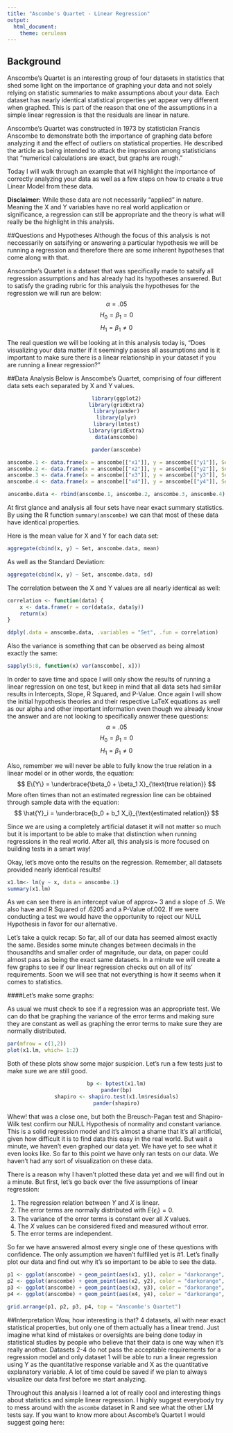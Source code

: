 ```yaml
---
title: "Ascombe's Quartet - Linear Regression"
output: 
  html_document:
    theme: cerulean
---
```

## Background
Anscombe's Quartet is an interesting group of four datasets in statistics that shed some light on the importance of graphing your data and not solely relying on statistic summaries to make assumptions about your data. Each dataset has nearly identical statistical properties yet appear very different when graphed. This is part of the reason that one of the assumptions in a simple linear regression is that the residuals are linear in nature. 

Anscombe's Quartet was constructed in 1973 by statistician Francis Anscombe to demonstrate both the importance of graphing data before analyzing it and the effect of outliers on statistical properties. He described the article as being intended to attack the impression among statisticians that "numerical calculations are exact, but graphs are rough."

Today I will walk through an example that will highlight the importance of correctly analyzing your data as well as a few steps on how to create a true Linear Model from these data. 

**Disclaimer:** While these data are not necessarily "applied" in nature. Meaning the X and Y variables have no real world application or significance, a regression can still be appropriate and the theory is what will really be the highlight in this analysis. 

##Questions and Hypotheses
Although the focus of this analysis is not neccessarily on satsifying or answering a particular hypothesis we will be running a regression and therefore there are some inherent hypotheses that come along with that. 

Anscombe's Quartet is a dataset that was specifically made to satsify all regression assumptions and has already had its hypotheses answered. But to satisfy the grading rubric for this analysis the hypotheses for the regression we will run are below:
$$
\alpha = .05
$$
$$
H_{0} = \beta_{1} = 0 
$$
$$
H_{1} = \beta_{1} \neq 0
$$

The real question we will be looking at in this analysis today is, "Does visualizing your data matter if it seemingly passes all assumptions and is it important to make sure there is a linear relationship in your dataset if you are running a linear regression?"


##Data Analysis
Below is Anscombe's Quartet, comprising of four different data sets each separated by X and Y values. 

<center>
```r
library(ggplot2)
library(gridExtra)
library(pander)
library(plyr)
library(lmtest)
library(gridExtra)
data(anscombe)
```

```r
pander(anscombe)

anscombe.1 <- data.frame(x = anscombe[["x1"]], y = anscombe[["y1"]], Set = "Anscombe Set 1")
anscombe.2 <- data.frame(x = anscombe[["x2"]], y = anscombe[["y2"]], Set = "Anscombe Set 2")
anscombe.3 <- data.frame(x = anscombe[["x3"]], y = anscombe[["y3"]], Set = "Anscombe Set 3")
anscombe.4 <- data.frame(x = anscombe[["x4"]], y = anscombe[["y4"]], Set = "Anscombe Set 4")

anscombe.data <- rbind(anscombe.1, anscombe.2, anscombe.3, anscombe.4)
```
</center>

At first glance and analysis all four sets have near exact summary statistics. By using the R function `summary(anscombe)` we can that most of these data have identical properties. 

Here is the mean value for X and Y for each data set:

```r
aggregate(cbind(x, y) ~ Set, anscombe.data, mean)
```

As well as the Standard Deviation:

```r
aggregate(cbind(x, y) ~ Set, anscombe.data, sd)
```

The correlation between the X and Y values are all nearly identical as well:
```r
correlation <- function(data) {
    x <- data.frame(r = cor(data$x, data$y))
    return(x)
}

ddply(.data = anscombe.data, .variables = "Set", .fun = correlation)
```

Also the variance is something that can be observed as being almost exactly the same:

```r
sapply(5:8, function(x) var(anscombe[, x]))
```

In order to save time and space I will only show the results of running a linear regression on one test, but keep in mind that all data sets had similar results in Intercepts, Slope, R Squared, and P-Value. Once again I will show the initial hypothesis theories and their respective LaTeX equations as well as our alpha and other important information even though we already know the answer and are not looking to specifically answer these questions:
$$
\alpha = .05
$$
$$
H_{0} = \beta_{1} = 0 
$$
$$
H_{1} = \beta_{1} \neq 0
$$

Also, remember we will never be able to fully know the true relation in a linear model or in other words, the equation: 
$$
E\{Y\} = \underbrace{\beta_0 + \beta_1 X}_{\text{true relation}}
$$
More often times than not an estimated regression line can be obtained through sample data with the equation:
$$
\hat{Y}_i = \underbrace{b_0 + b_1 X_i}_{\text{estimated relation}}
$$

Since we are using a completely artificial dataset it will not matter so much but it is important to be able to make that distinction when running regressions in the real world. After all, this analysis is more focused on building tests in a smart way!

Okay, let's move onto the results on the regression. Remember, all datasets provided nearly identical results!

```r
x1.lm<- lm(y ~ x, data = anscombe.1)
summary(x1.lm)
```

As we can see there is an intercept value of approx~ 3 and a slope of .5. We also have and R Squared of .6205 and a P-Value of.002. If we were conducting a test we would have the opportunity to reject our NULL Hypothesis in favor for our alternative.

Let's take a quick recap: So far, all of our data has seemed almost exactly the same. Besides some minute changes between decimals in the thousandths and smaller order of magnitude, our data, on paper could almost pass as being the exact same datasets. In a minute we will create a few graphs to see if our linear regression checks out on all of its' requirements. Soon we will see that not everything is how it seems when it comes to statistics. 

####Let's make some graphs: 

As usual we must check to see if a regression was an appropriate test. We can do that be graphing the variance of the error terms and making sure they are constant as well as graphing the error terms to make sure they are normally distributed. 

```r
par(mfrow = c(1,2))
plot(x1.lm, which= 1:2)
```

Both of these plots show some major suspicion. Let's run a few tests just to make sure we are still good. 
<center>
```r
bp <- bptest(x1.lm)
pander(bp)
shapiro <- shapiro.test(x1.lm$residuals)
pander(shapiro)
```
</center>
Whew! that was a close one, but both the Breusch-Pagan test and Shapiro-Wilk test confirm our NULL Hypothesis of normality and constant variance. This is a solid regression model and it's almost a shame that it's all artificial, given how difficult it is to find data this easy in the real world. But wait a minute, we haven't even graphed our data yet. We have yet to see what it even looks like. So far to this point we have only ran tests on our data. We haven't had any sort of visualization on these data. 

There is a reason why I haven't plotted these data yet and we will find out in a minute. But first, let's go back over the five assumptions of linear regression:

1. The regression relation between $Y$ and $X$ is linear.
2. The error terms are normally distributed with $E\{\epsilon_i\}=0$.
3. The variance of the error terms is constant over all $X$ values.
4. The $X$ values can be considered fixed and measured without error.
5. The error terms are independent.

So far we have answered almost every single one of these questions with confidence. The only assumption we haven't fulfilled yet is #1. Let's finally plot our data and find out why it's so important to be able to see the data. 

```r
p1 <- ggplot(anscombe) + geom_point(aes(x1, y1), color = "darkorange", size = 3) + theme_bw() + scale_x_continuous(breaks = seq(0, 20, 2)) + scale_y_continuous(breaks = seq(0, 12, 2)) + geom_abline(intercept = 3, slope = 0.5, color = "cornflowerblue") + expand_limits(x = 0, y = 0) + labs(title = "dataset 1")
p2 <- ggplot(anscombe) + geom_point(aes(x2, y2), color = "darkorange", size = 3) + theme_bw() + scale_x_continuous(breaks = seq(0, 20, 2)) + scale_y_continuous(breaks = seq(0, 12, 2)) + geom_abline(intercept = 3, slope = 0.5, color = "cornflowerblue") + expand_limits(x = 0, y = 0) + labs(title = "dataset 2")
p3 <- ggplot(anscombe) + geom_point(aes(x3, y3), color = "darkorange", size = 3) + theme_bw() + scale_x_continuous(breaks = seq(0, 20, 2)) + scale_y_continuous(breaks = seq(0, 12, 2)) + geom_abline(intercept = 3, slope = 0.5, color = "cornflowerblue") + expand_limits(x = 0, y = 0) + labs(title = "dataset 3")
p4 <- ggplot(anscombe) + geom_point(aes(x4, y4), color = "darkorange", size = 3) + theme_bw() + scale_x_continuous(breaks = seq(0, 20, 2)) + scale_y_continuous(breaks = seq(0, 12, 2)) + geom_abline(intercept = 3, slope = 0.5, color = "cornflowerblue") + expand_limits(x = 0, y = 0) + labs(title = "dataset 4")

grid.arrange(p1, p2, p3, p4, top = "Anscombe's Quartet")
```

##Interpretation
Wow, how interesting is that? 4 datasets, all with near exact statistical properties, but only one of them actually has a linear trend. Just imagine what kind of mistakes or oversights are being done today in statistical studies by people who believe that their data is one way when it's really another. Datasets 2-4 do not pass the acceptable requirements for a regression model and only dataset 1 will be able to run a linear regression using Y as the quantitative response variable and X as the quantitative explanatory variable. A lot of time could be saved if we plan to always visualize our data first before we start analyzing. 

Throughout this analysis I learned a lot of really cool and interesting things about statistics and simple linear regression. I highly suggest everybody try to mess around with the `ascombe` dataset in R and see what the other LM tests say. If you want to know more about Ascombe's Quartet I would suggest going here: 
<br />


